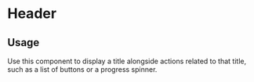

<Meta of={HeaderStories} />

# Header

## Usage

Use this component to display a title alongside actions related to that title, such as a list of buttons or a progress spinner.

<Primary />
<Controls />
<Stories />
